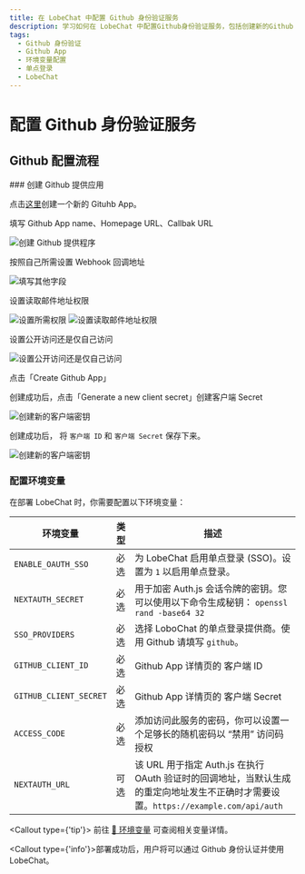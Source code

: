 ```yaml
---
title: 在 LobeChat 中配置 Github 身份验证服务
description: 学习如何在 LobeChat 中配置Github身份验证服务，包括创建新的Github App、设置权限和环境变量。
tags:
  - Github 身份验证
  - Github App
  - 环境变量配置
  - 单点登录
  - LobeChat
---
```


# 配置 Github 身份验证服务

## Github 配置流程

<Steps>
  ### 创建 Github 提供应用

  点击[这里][github-create-app]创建一个新的 Gituhb App。

  填写 Github App name、Homepage URL、Callbak URL

  <Image alt="创建 Github 提供程序" inStep src="https://github.com/lobehub/lobe-chat/assets/64475363/2f919f99-2aaa-4fa7-9938-169d3ed09db7" />

  按照自己所需设置 Webhook 回调地址

  <Image alt="填写其他字段" inStep src="https://github.com/lobehub/lobe-chat/assets/64475363/d7ef5ad1-b1a3-435e-b1bc-4436d2b6fecd" />

  设置读取邮件地址权限

  <Image alt="设置所需权限" inStep src="https://github.com/lobehub/lobe-chat/assets/64475363/23131ca1-9e84-4a89-a840-ef79c4bc0251" />

  <Image alt="设置读取邮件地址权限" inStep src="https://github.com/lobehub/lobe-chat/assets/64475363/358bca8d-3d82-4e76-9a5e-90d16a39efde" />

  设置公开访问还是仅自己访问

  <Image alt="设置公开访问还是仅自己访问" inStep src="https://github.com/lobehub/lobe-chat/assets/64475363/995780cb-9096-4a36-ab17-d422703ab970" />

  点击「Create Github App」

  创建成功后，点击「Generate a new client secret」创建客户端 Secret

  <Image alt="创建新的客户端密钥" inStep src="https://github.com/lobehub/lobe-chat/assets/64475363/6d69bdca-7d18-4cbc-b3e0-220d8815cd29" />

  创建成功后， 将 `客户端 ID` 和 `客户端 Secret` 保存下来。

  <Image alt="创建新的客户端密钥" inStep src="https://github.com/lobehub/lobe-chat/assets/64475363/c6108133-a918-48b0-ab1a-e3fa607572a4" />

  ### 配置环境变量

  在部署 LobeChat 时，你需要配置以下环境变量：

  | 环境变量                   | 类型 | 描述                                                                                          |
  | ---------------------- | -- | ------------------------------------------------------------------------------------------- |
  | `ENABLE_OAUTH_SSO`     | 必选 | 为 LobeChat 启用单点登录 (SSO)。设置为 `1` 以启用单点登录。                                                    |
  | `NEXTAUTH_SECRET`      | 必选 | 用于加密 Auth.js 会话令牌的密钥。您可以使用以下命令生成秘钥： `openssl rand -base64 32`                               |
  | `SSO_PROVIDERS`        | 必选 | 选择 LoboChat 的单点登录提供商。使用 Github 请填写 `github`。                                                |
  | `GITHUB_CLIENT_ID`     | 必选 | Github App 详情页的 客户端 ID                                                                      |
  | `GITHUB_CLIENT_SECRET` | 必选 | Github App 详情页的 客户端 Secret                                                                  |
  | `ACCESS_CODE`          | 必选 | 添加访问此服务的密码，你可以设置一个足够长的随机密码以 “禁用” 访问码授权                                                      |
  | `NEXTAUTH_URL`         | 可选 | 该 URL 用于指定 Auth.js 在执行 OAuth 验证时的回调地址，当默认生成的重定向地址发生不正确时才需要设置。`https://example.com/api/auth` |

  <Callout type={'tip'}>
    前往 [📘 环境变量](/docs/self-hosting/environment-variable#Github) 可查阅相关变量详情。
 
</Callout>
</Steps>

<Callout type={'info'}>部署成功后，用户将可以通过 Github 身份认证并使用 LobeChat。</Callout>

[github-create-app]: https://github.com/settings/apps/new
